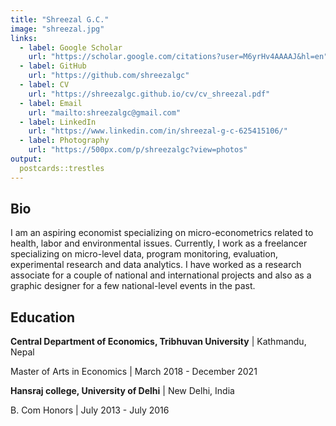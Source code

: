 ```yaml
---
title: "Shreezal G.C."
image: "shreezal.jpg"
links:
  - label: Google Scholar
    url: "https://scholar.google.com/citations?user=M6yrHv4AAAAJ&hl=en"
  - label: GitHub
    url: "https://github.com/shreezalgc"
  - label: CV
    url: "https://shreezalgc.github.io/cv/cv_shreezal.pdf"
  - label: Email
    url: "mailto:shreezalgc@gmail.com"
  - label: LinkedIn
    url: "https://www.linkedin.com/in/shreezal-g-c-625415106/"
  - label: Photography
    url: "https://500px.com/p/shreezalgc?view=photos"  
output:
  postcards::trestles
---
```

 
## Bio

I am an aspiring economist specializing on micro-econometrics related to health, labor and environmental issues. Currently, I work as a freelancer specializing on micro-level data, program monitoring, evaluation, experimental research and data analytics. I have worked as a research associate for a couple of national and international projects and also as a graphic designer for a few national-level events in the past.

## Education

**Central Department of Economics, Tribhuvan University** | Kathmandu, Nepal

Master of Arts in Economics | March 2018 - December 2021

**Hansraj college, University of Delhi** | New Delhi, India

B. Com Honors | July 2013 - July 2016
